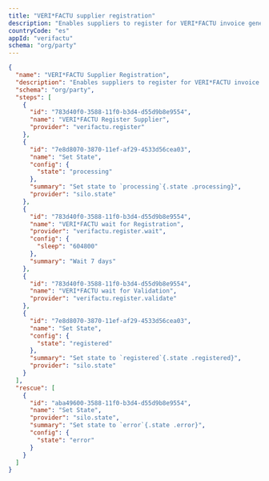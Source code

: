 ```yaml
---
title: "VERI*FACTU supplier registration"
description: "Enables suppliers to register for VERI*FACTU invoice generation"
countryCode: "es"
appId: "verifactu"
schema: "org/party"
---
```


```json Example VERI*FACTU supplier registration
{
  "name": "VERI*FACTU Supplier Registration",
  "description": "Enables suppliers to register for VERI*FACTU invoice generation",
  "schema": "org/party",
  "steps": [
    {
      "id": "783d40f0-3588-11f0-b3d4-d55d9b8e9554",
      "name": "VERI*FACTU Register Supplier",
      "provider": "verifactu.register"
    },
    {
      "id": "7e8d8070-3870-11ef-af29-4533d56cea03",
      "name": "Set State",
      "config": {
        "state": "processing"
      },
      "summary": "Set state to `processing`{.state .processing}",
      "provider": "silo.state"
    },
    {
      "id": "783d40f0-3588-11f0-b3d4-d55d9b8e9554",
      "name": "VERI*FACTU wait for Registration",
      "provider": "verifactu.register.wait",
      "config": {
        "sleep": "604800"
      },
      "summary": "Wait 7 days"
    },
    {
      "id": "783d40f0-3588-11f0-b3d4-d55d9b8e9554",
      "name": "VERI*FACTU wait for Validation",
      "provider": "verifactu.register.validate"
    },
    {
      "id": "7e8d8070-3870-11ef-af29-4533d56cea03",
      "name": "Set State",
      "config": {
        "state": "registered"
      },
      "summary": "Set state to `registered`{.state .registered}",
      "provider": "silo.state"
    }
  ],
  "rescue": [
    {
      "id": "aba49600-3588-11f0-b3d4-d55d9b8e9554",
      "name": "Set State",
      "provider": "silo.state",
      "summary": "Set state to `error`{.state .error}",
      "config": {
        "state": "error"
      }
    }
  ]
}

```